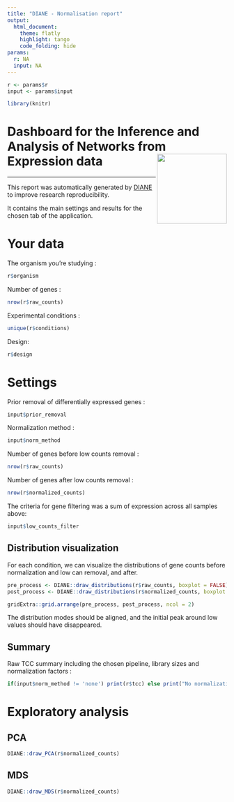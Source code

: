 ```yaml
---
title: "DIANE - Normalisation report"
output: 
  html_document:
    theme: flatly
    highlight: tango
    code_folding: hide
params:
  r: NA
  input: NA
---
```


```r
r <- params$r
input <- params$input

library(knitr)
```

# Dashboard for the Inference and Analysis of Networks from Expression data <img src="favicon.ico" align="right" width="160"/>

------------------------------------------------------------------------

This report was automatically generated by [DIANE](https://oceanecsn.github.io/DIANE) to improve research reproducibility.

It contains the main settings and results for the chosen tab of the application.

# Your data

The organism you're studying :

```r
r$organism
```

Number of genes :

```r
nrow(r$raw_counts)
```

Experimental conditions :

```r
unique(r$conditions)
```

Design:

```r
r$design
```

# Settings

Prior removal of differentially expressed genes :

```r
input$prior_removal
```

Normalization method :

```r
input$norm_method
```

Number of genes before low counts removal :

```r
nrow(r$raw_counts)
```

Number of genes after low counts removal :

```r
nrow(r$normalized_counts)
```

The criteria for gene filtering was a sum of expression across all samples above:

```r
input$low_counts_filter
```

## Distribution visualization

For each condition, we can visualize the distributions of gene counts before normalization and low can removal, and after.

```r
pre_process <- DIANE::draw_distributions(r$raw_counts, boxplot = FALSE) + ggplot2::ggtitle("Before")
post_process <- DIANE::draw_distributions(r$normalized_counts, boxplot = FALSE)+ ggplot2::ggtitle("After")

gridExtra::grid.arrange(pre_process, post_process, ncol = 2)

```

The distribution modes should be aligned, and the initial peak around low values should have disappeared.

## Summary

Raw TCC summary including the chosen pipeline, library sizes and normalization factors :

```r
if(input$norm_method != 'none') print(r$tcc) else print("No normalization factors were applied.")
```

# Exploratory analysis

## PCA

```r
DIANE::draw_PCA(r$normalized_counts)
```

## MDS

```r
DIANE::draw_MDS(r$normalized_counts)
```
